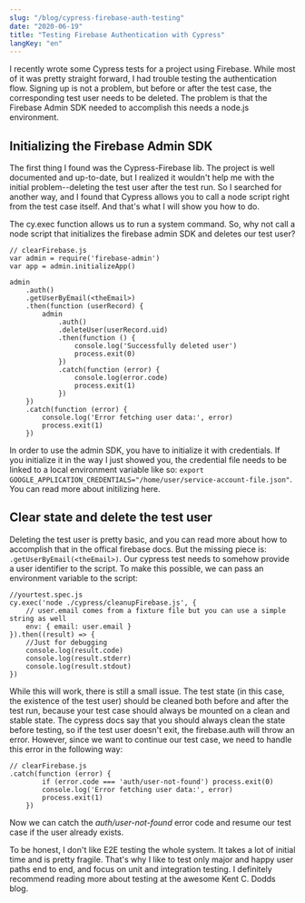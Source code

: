 ```yaml
---
slug: "/blog/cypress-firebase-auth-testing"
date: "2020-06-19"
title: "Testing Firebase Authentication with Cypress"
langKey: "en"
---
```



I recently wrote some <ExternalLink href='https://www.cypress.io/'>Cypress</ExternalLink> tests for a project using <ExternalLink href='https://firebase.google.com/'>Firebase</ExternalLink>. While most of it was pretty straight forward, I had trouble testing the authentication flow. Signing up is not a problem, but before or after the test case, the corresponding test user needs to be deleted. The problem is that the Firebase Admin SDK needed to accomplish this needs a node.js environment.

## Initializing the Firebase Admin SDK

The first thing I found was the <ExternalLink href='https://github.com/prescottprue/cypress-firebase'>Cypress-Firebase</ExternalLink> lib. The project is well documented and up-to-date, but I realized it wouldn't help me with the initial problem--deleting the test user after the test run. So I searched for another way, and I found that Cypress allows you to call a node script right from the test case itself. And that's what I will show you how to do.

The <ExternalLink href='https://docs.cypress.io/api/commands/exec.html'>cy.exec</ExternalLink> function allows us to run a system command. So, why not call a node script that initializes the firebase admin SDK and deletes our test user?
```
// clearFirebase.js
var admin = require('firebase-admin')
var app = admin.initializeApp()

admin
    .auth()
    .getUserByEmail(<theEmail>)
    .then(function (userRecord) {
        admin
            .auth()
            .deleteUser(userRecord.uid)
            .then(function () {
                console.log('Successfully deleted user')
                process.exit(0)
            })
            .catch(function (error) {
                console.log(error.code)
                process.exit(1)
            })
    })
    .catch(function (error) {
        console.log('Error fetching user data:', error)
        process.exit(1)
    })
```
In order to use the admin SDK, you have to initialize it with credentials. If you initialize it in the way I just showed you, the credential file needs to be linked to a local environment variable like so: `export GOOGLE_APPLICATION_CREDENTIALS="/home/user/service-account-file.json"`. You can read more about <ExternalLink href='https://firebase.google.com/docs/admin/setup#initialize-sdk'>initilizing here</ExternalLink>.

## Clear state and delete the test user

Deleting the test user is pretty basic, and you can read more about how to accomplish that in the offical <ExternalLink href='https://firebase.google.com/docs/auth/admin/manage-users#delete_a_user'>firebase docs</ExternalLink>. But the missing piece is: `.getUserByEmail(<theEmail>)`. Our cypress test needs to somehow provide a user identifier to the script. To make this possible, we can pass an environment variable to the script:

```
//yourtest.spec.js
cy.exec('node ./cypress/cleanupFirebase.js', {
    // user.email comes from a fixture file but you can use a simple string as well
    env: { email: user.email }
}).then((result) => {
    //Just for debugging
    console.log(result.code)
    console.log(result.stderr)
    console.log(result.stdout)
})
```
While this will work, there is still a small issue. The test state (in this case, the existence of the test user) should be cleaned both before and after the test run, because your test case should always be mounted on a clean and stable state. The <ExternalLink href='https://docs.cypress.io/guides/references/best-practices.html#Using-after-or-afterEach-hooks'>cypress docs</ExternalLink> say that you should always clean the state before testing, so if the test user doesn't exit, the firebase.auth will throw an error. However, since we want to continue our test case, we need to handle this error in the following way:

```
// clearFirebase.js
.catch(function (error) {
        if (error.code === 'auth/user-not-found') process.exit(0)
        console.log('Error fetching user data:', error)
        process.exit(1)
    })
```
Now we can catch the _auth/user-not-found_ error code and resume our test case if the user already exists.

To be honest, I don't like E2E testing the whole system. It takes a lot of initial time and is pretty fragile. That's why I like to test only major and happy user paths end to end, and focus on unit and integration testing. I definitely recommend reading more about testing at the awesome <ExternalLink href='https://kentcdodds.com/blog/write-tests'>Kent C. Dodds blog</ExternalLink>.


